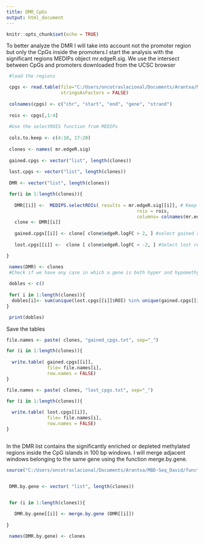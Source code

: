 ---
title: DMR_CpGs
output: html_document
---

```{r setup, include=FALSE}
knitr::opts_chunk$set(echo = TRUE)
```


To better analyze the DMR I will take into account not the promoter region but only the CpGs inside the promoters.I start the analysis with the significant regions MEDIPs object mr.edgeR.sig. We use the intersect between CpGs and promoters downloaded from the UCSC browser

```{r, eval=FALSE}

 #load the regions

 cpgs <- read.table(file="C:/Users/oncotraslacional/Documents/Arantxa/MBD-Seq_David/RData/intersect_CpG_with_promotors_pcgenes_-2000_TSS_+500.bed",
                    stringsAsFactors = FALSE)
 
 colnames(cpgs) <- c("chr", "start", "end", "gene", "strand")
 
 rois <- cpgs[,1:4]
 
 #Use the selectROIS function from MEDIPs
 
 cols.to.keep <- c(4:10, 17:20)
 
 clones <- names( mr.edgeR.sig)
 
 gained.cpgs <- vector("list", length(clones))
 
 lost.cpgs <- vector("list", length(clones))
 
 DMR <- vector("list", length(clones))

 for(i in 1:length(clones)){
 
   DMR[[i]] <-  MEDIPS.selectROIs( results = mr.edgeR.sig[[i]], # Keep CpGs only
                                                rois = rois,
                                                columns= colnames(mr.edgeR.sig[[i]])[cols.to.keep] )
   clone <- DMR[[i]]
  
   gained.cpgs[[i]] <- clone[ clone$edgeR.logFC > 2, ] #select gained regions
   
   lost.cpgs[[i]] <-  clone [ clone$edgeR.logFC < -2, ] #Select lost regions

}

 names(DMR) <- clones
 #Check if we have any case in which a gene is both hyper and hypomethylated
 
 dobles <- c()
 
 for( i in 1:length(clones)){
  dobles[i]<- sum(unique(lost.cpgs[[i]]$ROI) %in% unique(gained.cpgs[[i]]$ROIS))
} 

 print(dobles)
```

Save the tables 

```{r, eval=FALSE}

file.names <- paste( clones, "gained_cpgs.txt", sep="_")

for (i in 1:length(clones)){
  
  write.table( gained.cpgs[[i]], 
               file= file.names[i],
               row.names = FALSE)
}

file.names <- paste( clones, "lost_cpgs.txt", sep="_")

for (i in 1:length(clones)){
  
  write.table( lost.cpgs[[i]], 
               file= file.names[i],
               row.names = FALSE)
}



```

In the DMR list contains the significantly enriched or depleted methylated regions inside the CpG islands in 100 bp windows. I will merge adjacent windows belonging to the same gene using the function merge.by.gene.

```{r, eval=FALSE}

source("C:/Users/oncotraslacional/Documents/Arantxa/MBD-Seq_David/functions/merge_results_by_gene_function.R")


 DMR.by.gene <- vector( "list", length(clones))


 for (i in 1:length(clones)){
   
   DMR.by.gene[[i]] <- merge.by.gene (DMR[[i]])
 
}

 names(DMR.by.gene) <- clones
 

```




